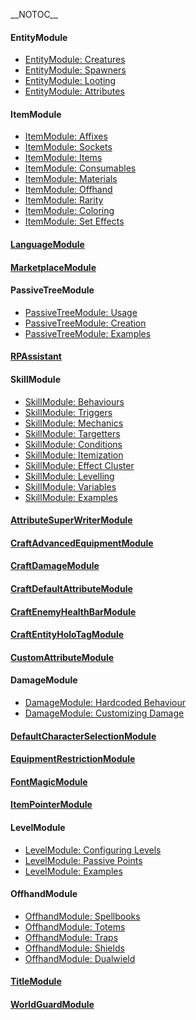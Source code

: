 __NOTOC__

==== EntityModule ====  
* [[EntityModule: Creatures]] 
* [[EntityModule: Spawners]] 
* [[EntityModule: Looting]] 
* [[EntityModule: Attributes]]
==== ItemModule  ====  
* [[ItemModule: Affixes]]   
* [[ItemModule: Sockets]]  
* [[ItemModule: Items]]  
* [[ItemModule: Consumables]]  
* [[ItemModule: Materials]]  
* [[ItemModule: Offhand]]  
* [[ItemModule: Rarity]]
* [[ItemModule: Coloring]]
* [[ItemModule: Set Effects]]
==== [[LanguageModule]]  ====
==== [[MarketplaceModule]]  ====
==== PassiveTreeModule  ====
* [[PassiveTreeModule: Usage]] 
* [[PassiveTreeModule: Creation]] 
* [[PassiveTreeModule: Examples]]
==== [[RPAssistant]]  ====
==== SkillModule  ====
* [[SkillModule: Behaviours]] 
* [[SkillModule: Triggers]] 
* [[SkillModule: Mechanics]] 
* [[SkillModule: Targetters]] 
* [[SkillModule: Conditions]] 
* [[SkillModule: Itemization]] 
* [[SkillModule: Effect Cluster]] 
* [[SkillModule: Levelling]] 
* [[SkillModule: Variables]] 
* [[SkillModule: Examples]]
==== [[AttributeSuperWriterModule]]  ====
==== [[CraftAdvancedEquipmentModule]]  ====
==== [[CraftDamageModule]]  ====
==== [[CraftDefaultAttributeModule]]  ====
==== [[CraftEnemyHealthBarModule]]  ====
==== [[CraftEntityHoloTagModule]]  ====
==== [[CustomAttributeModule]]  ====
==== DamageModule  ====
* [[DamageModule: Hardcoded Behaviour]] 
* [[DamageModule: Customizing Damage]] 
==== [[DefaultCharacterSelectionModule]]  ====
==== [[EquipmentRestrictionModule]]  ====
==== [[FontMagicModule]]  ====
==== [[ItemPointerModule]]  ====
==== LevelModule  ====
* [[LevelModule: Configuring Levels]] 
* [[LevelModule: Passive Points]] 
* [[LevelModule: Examples]]
==== OffhandModule  ====
* [[OffhandModule: Spellbooks]] 
* [[OffhandModule: Totems]] 
* [[OffhandModule: Traps]] 
* [[OffhandModule: Shields]] 
* [[OffhandModule: Dualwield]] 
==== [[TitleModule]]  ====
==== [[WorldGuardModule]]  ====
